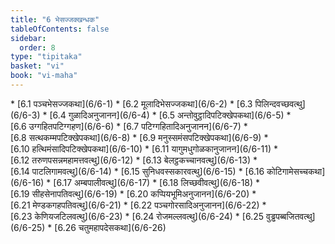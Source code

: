 ```yaml
---
title: "6 भेसज्जक्खन्धक"
tableOfContents: false
sidebar:
  order: 8
type: "tipitaka"
basket: "vi"
book: "vi-maha"
---
```



<DynamicBreadcrumb />



<TableOfContents book="vi-maha" section="6">
* [6.1 पञ्चभेसज्जकथा](6/6-1)
* [6.2 मूलादिभेसज्जकथा](6/6-2)
* [6.3 पिलिन्दवच्छवत्थु](6/6-3)
* [6.4 गुळादिअनुजानन](6/6-4)
* [6.5 अन्तोवुट्ठादिपटिक्खेपकथा](6/6-5)
* [6.6 उग्गहितपटिग्गहण](6/6-6)
* [6.7 पटिग्गहितादिअनुजानन](6/6-7)
* [6.8 सत्थकम्मपटिक्खेपकथा](6/6-8)
* [6.9 मनुस्समंसपटिक्खेपकथा](6/6-9)
* [6.10 हत्थिमंसादिपटिक्खेपकथा](6/6-10)
* [6.11 यागुमधुगोळकानुजानन](6/6-11)
* [6.12 तरुणपसन्नमहामत्तवत्थु](6/6-12)
* [6.13 बेलट्ठकच्चानवत्थु](6/6-13)
* [6.14 पाटलिगामवत्थु](6/6-14)
* [6.15 सुनिधवस्सकारवत्थु](6/6-15)
* [6.16 कोटिगामेसच्चकथा](6/6-16)
* [6.17 अम्बपालीवत्थु](6/6-17)
* [6.18 लिच्छवीवत्थु](6/6-18)
* [6.19 सीहसेनापतिवत्थु](6/6-19)
* [6.20 कप्पियभूमिअनुजानन](6/6-20)
* [6.21 मेण्डकगहपतिवत्थु](6/6-21)
* [6.22 पञ्चगोरसादिअनुजानन](6/6-22)
* [6.23 केणियजटिलवत्थु](6/6-23)
* [6.24 रोजमल्लवत्थु](6/6-24)
* [6.25 वुड्ढपब्बजितवत्थु](6/6-25)
* [6.26 चतुमहापदेसकथा](6/6-26)
</TableOfContents>